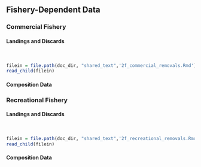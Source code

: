 ## Fishery-Dependent Data

### Commercial Fishery

#### Landings and Discards
\

```r
filein = file.path(doc_dir, "shared_text",'2f_commercial_removals.Rmd')
read_child(filein)
```


#### Composition Data

### Recreational Fishery

#### Landings and Discards
\

```r

filein = file.path(doc_dir, "shared_text",'2f_recreational_removals.Rmd')
read_child(filein)
```

#### Composition Data
